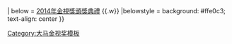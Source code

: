 {{Navbox
| name = 大马金视奖最受欢迎男艺人
| titlestyle = background：Blue
| title = {{MAS}} 压届[[大马NTV7金视奖]][[金視獎獎項列表#五大最受欢迎男艺人|五大最受欢迎男艺人]]
| groupstyle = background：#dcb28c
| group1 = 2010年代
| list1 = 2014 [[陈凯旋]]、[[许亮宇]]、[[梁金龙]]、[[陈浩严]]、[[叶朝明]] {{.w}} 
| below = [[2014年金視獎頒獎典禮]] {{.w}}
|belowstyle = background: #ffe0c3; text-align: center
}}<noinclude>
[[Category:大马金视奖模板]]
</noinclude>